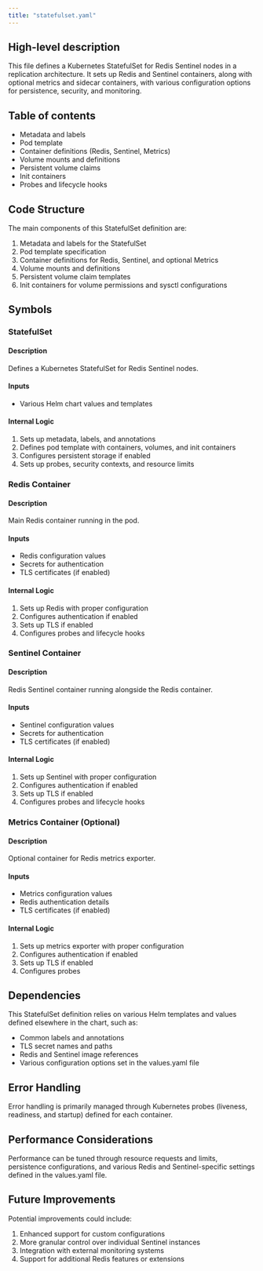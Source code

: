 ```yaml
---
title: "statefulset.yaml"
---
```


## High-level description
This file defines a Kubernetes StatefulSet for Redis Sentinel nodes in a replication architecture. It sets up Redis and Sentinel containers, along with optional metrics and sidecar containers, with various configuration options for persistence, security, and monitoring.

## Table of contents
- Metadata and labels
- Pod template
- Container definitions (Redis, Sentinel, Metrics)
- Volume mounts and definitions
- Persistent volume claims
- Init containers
- Probes and lifecycle hooks

## Code Structure
The main components of this StatefulSet definition are:
1. Metadata and labels for the StatefulSet
2. Pod template specification
3. Container definitions for Redis, Sentinel, and optional Metrics
4. Volume mounts and definitions
5. Persistent volume claim templates
6. Init containers for volume permissions and sysctl configurations

## Symbols

### StatefulSet
#### Description
Defines a Kubernetes StatefulSet for Redis Sentinel nodes.

#### Inputs
- Various Helm chart values and templates

#### Internal Logic
1. Sets up metadata, labels, and annotations
2. Defines pod template with containers, volumes, and init containers
3. Configures persistent storage if enabled
4. Sets up probes, security contexts, and resource limits

### Redis Container
#### Description
Main Redis container running in the pod.

#### Inputs
- Redis configuration values
- Secrets for authentication
- TLS certificates (if enabled)

#### Internal Logic
1. Sets up Redis with proper configuration
2. Configures authentication if enabled
3. Sets up TLS if enabled
4. Configures probes and lifecycle hooks

### Sentinel Container
#### Description
Redis Sentinel container running alongside the Redis container.

#### Inputs
- Sentinel configuration values
- Secrets for authentication
- TLS certificates (if enabled)

#### Internal Logic
1. Sets up Sentinel with proper configuration
2. Configures authentication if enabled
3. Sets up TLS if enabled
4. Configures probes and lifecycle hooks

### Metrics Container (Optional)
#### Description
Optional container for Redis metrics exporter.

#### Inputs
- Metrics configuration values
- Redis authentication details
- TLS certificates (if enabled)

#### Internal Logic
1. Sets up metrics exporter with proper configuration
2. Configures authentication if enabled
3. Sets up TLS if enabled
4. Configures probes

## Dependencies
This StatefulSet definition relies on various Helm templates and values defined elsewhere in the chart, such as:
- Common labels and annotations
- TLS secret names and paths
- Redis and Sentinel image references
- Various configuration options set in the values.yaml file

## Error Handling
Error handling is primarily managed through Kubernetes probes (liveness, readiness, and startup) defined for each container.

## Performance Considerations
Performance can be tuned through resource requests and limits, persistence configurations, and various Redis and Sentinel-specific settings defined in the values.yaml file.

## Future Improvements
Potential improvements could include:
1. Enhanced support for custom configurations
2. More granular control over individual Sentinel instances
3. Integration with external monitoring systems
4. Support for additional Redis features or extensions